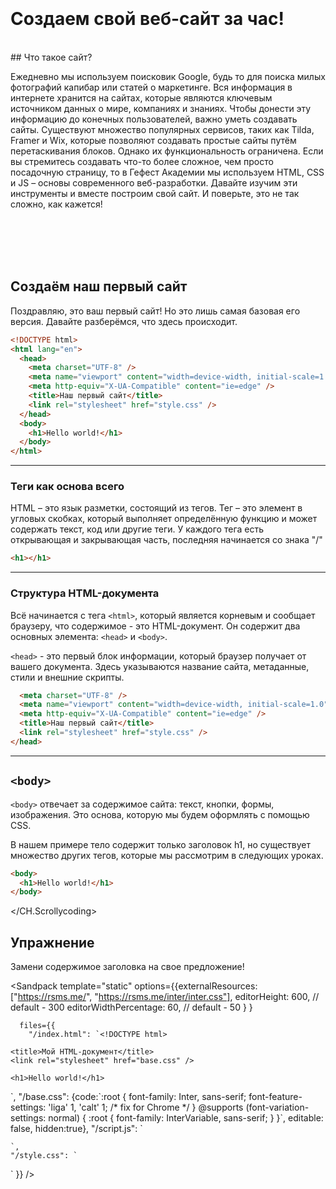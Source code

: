 <br />
<br />
<br />
<br />

# Создаем свой веб-сайт за час!

<br />
## Что такое сайт?

Ежедневно мы используем поисковик Google, будь то для поиска милых фотографий капибар
или статей о маркетинге. Вся информация в интернете хранится на сайтах, которые являются
ключевым источником данных о мире, компаниях и знаниях. Чтобы донести эту информацию
до конечных пользователей, важно уметь создавать сайты. Существуют множество популярных
сервисов, таких как Tilda, Framer и Wix, которые позволяют создавать простые сайты
путём перетаскивания блоков. Однако их функциональность ограничена. Если вы стремитесь
создавать что-то более сложное, чем просто посадочную страницу, то в Гефест Академии
мы используем HTML, CSS и JS – основы современного веб-разработки. Давайте изучим
эти инструменты и вместе построим свой сайт. И поверьте, это не так сложно, как кажется!

<br />
<br />
<br />
<br />
<CH.Scrollycoding >

## Создаём наш первый сайт

Поздравляю, это ваш первый сайт! Но это лишь самая базовая его версия. Давайте разберёмся, что здесь происходит.

```html index.html
<!DOCTYPE html>
<html lang="en">
  <head>
    <meta charset="UTF-8" />
    <meta name="viewport" content="width=device-width, initial-scale=1.0" />
    <meta http-equiv="X-UA-Compatible" content="ie=edge" />
    <title>Наш первый сайт</title>
    <link rel="stylesheet" href="style.css" />
  </head>
  <body>
    <h1>Hello world!</h1>
  </body>
</html>
```

---

### Теги как основа всего

HTML – это язык разметки, состоящий из тегов. Тег – это элемент в угловых скобках, который выполняет определённую функцию и может содержать текст, код или другие теги.
У каждого тега есть открывающая и закрывающая часть, последняя начинается со знака "/"

```html index.html
<h1></h1>
```

---

### Структура HTML-документа

Всё начинается с тега `<html>`, который является корневым и сообщает браузеру, что содержимое - это HTML-документ. Он содержит два основных элемента: `<head>` и `<body>`.

`<head>` - это первый блок информации, который браузер получает от вашего документа. Здесь указываются название сайта, метаданные, стили и внешние скрипты.

```html index.html<head>
  <meta charset="UTF-8" />
  <meta name="viewport" content="width=device-width, initial-scale=1.0" />
  <meta http-equiv="X-UA-Compatible" content="ie=edge" />
  <title>Наш первый сайт</title>
  <link rel="stylesheet" href="style.css" />
</head>
```

---

## `<body>`

`<body>` отвечает за содержимое сайта: текст, кнопки, формы, изображения. Это основа, которую мы будем оформлять с помощью CSS.

В нашем примере тело содержит только заголовок h1, но существует множество других тегов, которые мы рассмотрим в следующих уроках.

```html
<body>
  <h1>Hello world!</h1>
</body>
```

</CH.Scrollycoding>

## Упражнение

Замени содержимое заголовка на свое предложение!

 <Sandpack 
      template="static"
      options={{externalResources:["https://rsms.me/", "https://rsms.me/inter/inter.css"], 
              editorHeight: 600, // default - 300
        editorWidthPercentage: 60, // default - 50
        }
      }
      
      files={{
        "/index.html": `<!DOCTYPE html>
<html>
  <head>

    <title>Мой HTML-документ</title>
    <link rel="stylesheet" href="base.css" />

  </head>
  <body>

    <h1>Hello world!</h1>

  </body>
</html>`,
"/base.css": {code:`:root {
  font-family: Inter, sans-serif;
  font-feature-settings: 'liga' 1, 'calt' 1; /* fix for Chrome */
}
@supports (font-variation-settings: normal) {
  :root { font-family: InterVariable, sans-serif; }
}`, editable: false, hidden:true},
"/script.js": `
     
    `,
    "/style.css": `
`
}}
/>
